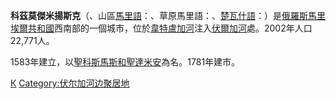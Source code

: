 {{coord|56|20|N|46|34|E|display=title}}
'''科茲莫傑米揚斯克'''（{{lang-ru|Козьмодемья́нск}}、山區[[馬里語|馬里語]]：{{lang|mrj|Цӹкмӓ}}、草原馬里語：{{lang|mhr|Čykma}}、[[楚瓦什語|楚瓦什語]]：{{lang|cv|Чикме}}）是[[俄羅斯|俄羅斯]][[馬里埃爾共和國|馬里埃爾共和國]]西南部的一個城市，位於[[韋特盧加河|韋特盧加河]]注入[[伏爾加河|伏爾加河]]處。2002年人口22,771人。

1583年建立，以[[聖科斯馬斯和聖達米安|聖科斯馬斯和聖達米安]]為名。1781年建市。

{{馬里埃爾共和國行政區劃}}

[[Category:马里埃尔共和国城市|К]]
[[Category:伏尔加河边聚居地|Category:伏尔加河边聚居地]]